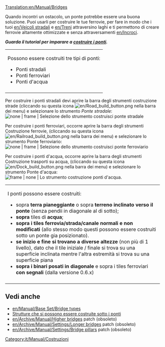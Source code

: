 [[Translation:en/Manual/Bridges]]
{{it/Manual/Indice dei contenuti}}
<!--
 Previous content wasn't as insightful as the building bridges tutorial
 + this page should be more of a reference, link section and a quick guide, not beginners guide
-->

Quando incontri un ostacolo, un ponte potrebbe essere una buona soluzione. Puoi usarli per costruire le tue ferrovie, per fare in modo che i tuoi [[en/Veicoli stradali]] e [[en/Treni]] attraversino laghi e ti permettono di creare ferrovie altamente ottimizzate e senza attraversamenti [[en/Incroci]].

'''''Guarda il tutorial per imparare a [[it/Manual/Costruire ponti|costruire i ponti]].'''''

<!-- When you encounter an obstacle, building a bridge might be a good solution. You can use them to build your railroad over a competitor's tracks, to make your [[road vehicles]] and [[trains]] cross lakes or to create crossover-free highly optimized railway [[junctions]].

'''''See [[Building bridges]] tutorial to learn how to build bridges.''''' 
-->


{| class="wikitable" 
|Possono essere costruiti tre tipi di ponti:
* Ponti stradali
* Ponti ferroviari
* Ponti d'acqua
|-
|}

<!-- Two types of bridges can be built:
* Road bridges
* Railway bridges 
-->

Per costruire i ponti stradali devi aprire la barra degli strumenti costruzione strade (cliccando su questa icona [[File:en/Road build button.png]] nella barra dei menu) e selezionare lo strumento ''Ponte stradale'':
[[File:it/Manual/BridgeTut14.png | none | frame | Selezione dello strumento costruisci ponte stradale]]

Per costruire i ponti ferroviari, occorre aprire la barra degli strumenti Costruzione ferrovie, (cliccando su questa icona [[File:en/Railroad build button.png]] nella barra dei menu) e selezionare lo strumento Ponte ferroviario:
[[File:it/Manual/BridgeTut1.png | none | frame | Selezione dello strumento costruisci ponte ferroviario]]

Per costruire i ponti d'acqua, occorre aprire la barra degli strumenti Costruzione trasporti su acqua, (cliccando su questa icona [[File:en/Dock build button.png]] nella barra dei menu) e selezionare lo strumento Ponte d'acqua:
[[File:it/Manual/BridgeTut14a.png | frame | none | Lo strumento costruzione ponti d'acqua.]] 

<!-- To build road bridges, open the Road Construction Toolbar ( [[File:en/Manual/Manual html ma6d6c8c.png]] ) and select the Road Bridge tool:
[[File:en/Manual/BridgeTut14.png|none|frame|Selecting Road Bridge tool]]

To build railway bridges, open the Railway Construction Toolbar ( [[File:en/Manual/Manual html m772c5b23.png]] ) and select the Bridge tool:
[[File:en/Manual/BridgeTut1.png|none|frame|Selecting Railway Bridge tool]] 
-->

{| class="wikitable" 
| I ponti possono essere costruiti:
* sopra '''terra pianeggiante''' o sopra '''terreno inclinato verso il ponte''' (senza pendii in diagonale al di sotto);
* '''sopra''' tiles di '''acqua''';
* '''sopra i tiles ferrovia/strada/canale normali e non modificati''' (allo stesso modo questi possono essere costruiti sotto un ponte gia posizionato).
* '''se inizio e fine si trovano a diverse altezze''' (non più di 1 livello), dato che il tile iniziale / finale si trova su una superficie inclinata mentre l'altra estremità si trova su una superficie piana
* '''sopra i binari posati in diagonale''' e sopra i tiles ferroviari '''con segnali''' (dalla versione 0.6.x)
|-
|}

<!-- Bridges can be built:
* above '''flat land''' or over '''land sloped towards the bridge''' (no diagonal slopes underneath);
* '''above''' regular (full) '''water''' tiles;
* '''above regular and unmodified rail/road/canal tiles''' (same goes for constructing those under a bridge).
* '''starting and ending at different heights''' (no more than 1 level), given that the starting/ending tile is on a sloped surface while the other end is on a flat surface.
* above diagonal tracks and above tracks with signals (since 0.6.x series)
-->

== Vedi anche ==
*[[en/Manual/Base Set/Bridge types]]
*[[it/Archive/Manual/Nuovi ponti|Strutture che si possono essere costruite sotto i ponti]]
*[[en/Archive/Manual/Higher bridges]] patch (obsoleto)
*[[en/Archive/Manual/Settings/Longer bridges]] patch (obsoleto)
*[[en/Archive/Manual/Settings/Bridge pillars]] patch (obsoleto)

[[Category:it/Manual/Costruzioni]]
<!-- this is not tutorial/walkthrough category member -->